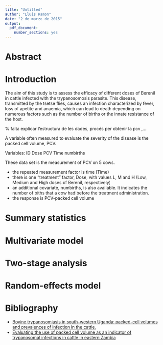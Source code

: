 ```yaml
---
title: "Untitled"
author: "Lluis Ramon"
date: "2 de marzo de 2015"
output:
  pdf_document:
    number_sections: yes
---
```


# Abstract

# Introduction

The aim of this study is to assess the efficacy of different doses of Berenil in cattle infected with the trypanosomosis parasite. This disease, transmitted by the tsetse flies, causes an infection characterized by fever, loss of apetite and anaemia, which can lead to death depending on numerous factors such as the number of births or the innate resistance of the host. 

% falta explicar l'estructura de les dades, procés per obtenir la pcv ,...

A variable often measured to evaluate the severity of the disease is the packed cell volume, PCV.

Variables:
ID  Dose	PCV	Time	numbirths

These data set is the measurement of PCV on 5 cows.

* the repeated measurement factor is time (Time)
* there is one "treatment" factor, Dose, with values L, M and H (Low, Medium and High doses of Berenil, respectively)
* an additional covariate, numbirths, is also available. It indicates the number of biths that a cow had before the treatment administration.
* the response is PCV-packed cell volume


# Summary statistics

# Multivariate model

# Two-stage analysis

# Random-effects model

# Bibliography

* [Bovine trypanosomiasis in south-western Uganda: packed-cell volumes and prevalences of infection in the cattle.](http://www.ncbi.nlm.nih.gov/pubmed/15000727)
* [Evaluating the use of packed cell volume as an indicator of trypanosomal infections in cattle in eastern Zambia](http://www.sciencedirect.com/science/article/pii/S0167587708001098#)